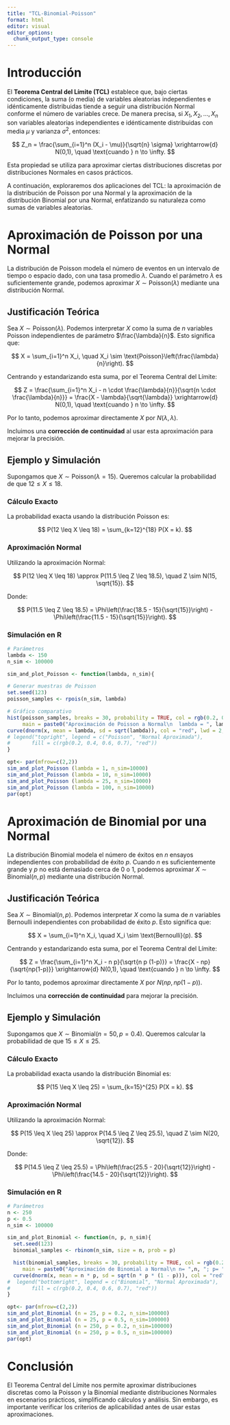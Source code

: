 ```yaml
---
title: "TCL-Binomial-Poisson"
format: html
editor: visual
editor_options: 
  chunk_output_type: console
---
```


# Introducción

El **Teorema Central del Límite (TCL)** establece que, bajo ciertas condiciones, la suma (o media) de variables aleatorias independientes e idénticamente distribuidas tiende a seguir una distribución Normal conforme el número de variables crece. De manera precisa, si $X_1, X_2, \dots, X_n$ son variables aleatorias independientes e idénticamente distribuidas con media $\mu$ y varianza $\sigma^2$, entonces:

$$
Z_n = \frac{\sum_{i=1}^n (X_i - \mu)}{\sqrt{n} \sigma} \xrightarrow{d} N(0,1), \quad \text{cuando } n \to \infty.
$$

Esta propiedad se utiliza para aproximar ciertas distribuciones discretas por distribuciones Normales en casos prácticos.

A continuación, exploraremos dos aplicaciones del TCL: la aproximación de la distribución de Poisson por una Normal y la aproximación de la distribución Binomial por una Normal, enfatizando su naturaleza como sumas de variables aleatorias.

# Aproximación de Poisson por una Normal

La distribución de Poisson modela el número de eventos en un intervalo de tiempo o espacio dado, con una tasa promedio $\lambda$. Cuando el parámetro $\lambda$ es suficientemente grande, podemos aproximar $X \sim \text{Poisson}(\lambda)$ mediante una distribución Normal.

## Justificación Teórica

Sea $X \sim \text{Poisson}(\lambda)$. Podemos interpretar $X$ como la suma de $n$ variables Poisson independientes de parámetro $\frac{\lambda}{n}$. Esto significa que:

$$
X = \sum_{i=1}^n X_i, \quad X_i \sim \text{Poisson}\left(\frac{\lambda}{n}\right).
$$

Centrando y estandarizando esta suma, por el Teorema Central del Límite:

$$
Z = \frac{\sum_{i=1}^n X_i - n \cdot \frac{\lambda}{n}}{\sqrt{n \cdot \frac{\lambda}{n}}} = \frac{X - \lambda}{\sqrt{\lambda}} \xrightarrow{d} N(0,1), \quad \text{cuando } n \to \infty.
$$

Por lo tanto, podemos aproximar directamente $X$ por $N(\lambda, \lambda)$.

Incluimos una **corrección de continuidad** al usar esta aproximación para mejorar la precisión.

## Ejemplo y Simulación

Supongamos que $X \sim \text{Poisson}(\lambda = 15)$. Queremos calcular la probabilidad de que $12 \leq X \leq 18$.

### Cálculo Exacto
La probabilidad exacta usando la distribución Poisson es:

$$
P(12 \leq X \leq 18) = \sum_{k=12}^{18} P(X = k).
$$

### Aproximación Normal
Utilizando la aproximación Normal:

$$
P(12 \leq X \leq 18) \approx P(11.5 \leq Z \leq 18.5), \quad Z \sim N(15, \sqrt{15}).
$$

Donde:

$$
P(11.5 \leq Z \leq 18.5) = \Phi\left(\frac{18.5 - 15}{\sqrt{15}}\right) - \Phi\left(\frac{11.5 - 15}{\sqrt{15}}\right).
$$

### Simulación en R

```r
# Parámetros
lambda <- 150
n_sim <- 100000

sim_and_plot_Poisson <- function(lambda, n_sim){

# Generar muestras de Poisson
set.seed(123)
poisson_samples <- rpois(n_sim, lambda)

# Gráfico comparativo
hist(poisson_samples, breaks = 30, probability = TRUE, col = rgb(0.2, 0.4, 0.6, 0.7),
     main = paste0("Aproximación de Poisson a Normal\n  lambda = ", lambda, ")"), cex.main=0.9, xlab = "Valores")
curve(dnorm(x, mean = lambda, sd = sqrt(lambda)), col = "red", lwd = 2, add = TRUE)
# legend("topright", legend = c("Poisson", "Normal Aproximada"), 
#       fill = c(rgb(0.2, 0.4, 0.6, 0.7), "red"))
}

opt<- par(mfrow=c(2,2))
sim_and_plot_Poisson (lambda = 1, n_sim=10000)
sim_and_plot_Poisson (lambda = 10, n_sim=10000)
sim_and_plot_Poisson (lambda = 25, n_sim=10000)
sim_and_plot_Poisson (lambda = 100, n_sim=10000)
par(opt)
```

<!-- ![Gráfico de Poisson vs Normal](poisson_vs_normal.png) -->

# Aproximación de Binomial por una Normal

La distribución Binomial modela el número de éxitos en $n$ ensayos independientes con probabilidad de éxito $p$. Cuando $n$ es suficientemente grande y $p$ no está demasiado cerca de 0 o 1, podemos aproximar $X \sim \text{Binomial}(n, p)$ mediante una distribución Normal.

## Justificación Teórica

Sea $X \sim \text{Binomial}(n, p)$. Podemos interpretar $X$ como la suma de $n$ variables Bernoulli independientes con probabilidad de éxito $p$. Esto significa que:

$$
X = \sum_{i=1}^n X_i, \quad X_i \sim \text{Bernoulli}(p).
$$

Centrando y estandarizando esta suma, por el Teorema Central del Límite:

$$
Z = \frac{\sum_{i=1}^n X_i - n p}{\sqrt{n p (1-p)}} = \frac{X - np}{\sqrt{np(1-p)}} \xrightarrow{d} N(0,1), \quad \text{cuando } n \to \infty.
$$

Por lo tanto, podemos aproximar directamente $X$ por $N(np, np(1-p))$.

Incluimos una **corrección de continuidad** para mejorar la precisión.

## Ejemplo y Simulación

Supongamos que $X \sim \text{Binomial}(n = 50, p = 0.4)$. Queremos calcular la probabilidad de que $15 \leq X \leq 25$.

### Cálculo Exacto
La probabilidad exacta usando la distribución Binomial es:

$$
P(15 \leq X \leq 25) = \sum_{k=15}^{25} P(X = k).
$$

### Aproximación Normal
Utilizando la aproximación Normal:

$$
P(15 \leq X \leq 25) \approx P(14.5 \leq Z \leq 25.5), \quad Z \sim N(20, \sqrt{12}).
$$

Donde:

$$
P(14.5 \leq Z \leq 25.5) = \Phi\left(\frac{25.5 - 20}{\sqrt{12}}\right) - \Phi\left(\frac{14.5 - 20}{\sqrt{12}}\right).
$$

### Simulación en R

```r

# Parámetros
n <- 250
p <- 0.5
n_sim <- 100000

sim_and_plot_Binomial <- function(n, p, n_sim){
  set.seed(123)
  binomial_samples <- rbinom(n_sim, size = n, prob = p)

  hist(binomial_samples, breaks = 30, probability = TRUE, col = rgb(0.2, 0.4, 0.6, 0.7),
     main = paste0("Aproximación de Binomial a Normal\n n= ",n, "; p= ",p), cex.main=0.8, xlab = "Valores")
  curve(dnorm(x, mean = n * p, sd = sqrt(n * p * (1 - p))), col = "red", lwd = 2, add = TRUE)
#  legend("bottomright", legend = c("Binomial", "Normal Aproximada"), 
#       fill = c(rgb(0.2, 0.4, 0.6, 0.7), "red"))
}

opt<- par(mfrow=c(2,2))
sim_and_plot_Binomial (n = 25, p = 0.2, n_sim=100000)
sim_and_plot_Binomial (n = 25, p = 0.5, n_sim=100000)
sim_and_plot_Binomial (n = 250, p = 0.2, n_sim=100000)
sim_and_plot_Binomial (n = 250, p = 0.5, n_sim=100000)
par(opt)
```

<!-- ![Gráfico de Binomial vs Normal](binomial_vs_normal.png) -->

# Conclusión

El Teorema Central del Límite nos permite aproximar distribuciones discretas como la Poisson y la Binomial mediante distribuciones Normales en escenarios prácticos, simplificando cálculos y análisis. Sin embargo, es importante verificar los criterios de aplicabilidad antes de usar estas aproximaciones.
